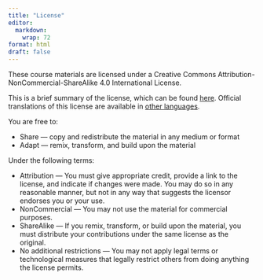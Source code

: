 ```yaml
---
title: "License"
editor: 
  markdown: 
    wrap: 72
format: html
draft: false
---
```


These course materials are licensed under a
Creative Commons Attribution-NonCommercial-ShareAlike 4.0 International License.

This is a brief summary of the license, which can be found [here](https://creativecommons.org/licenses/by-nc-sa/4.0/legalcode). Official translations of this license are available in [other languages](https://creativecommons.org/licenses/by-nc-sa/4.0/legalcode#languages).

You are free to:

* Share — copy and redistribute the material in any medium or format
* Adapt — remix, transform, and build upon the material

Under the following terms:

 * Attribution — You must give appropriate credit, provide a link to the license, and indicate if changes were made. You may do so in any reasonable manner, but not in any way that suggests the licensor endorses you or your use.
 * NonCommercial — You may not use the material for commercial purposes.
 * ShareAlike — If you remix, transform, or build upon the material, you must distribute your contributions under the same license as the original.
 * No additional restrictions — You may not apply legal terms or technological measures that legally restrict others from doing anything the license permits.